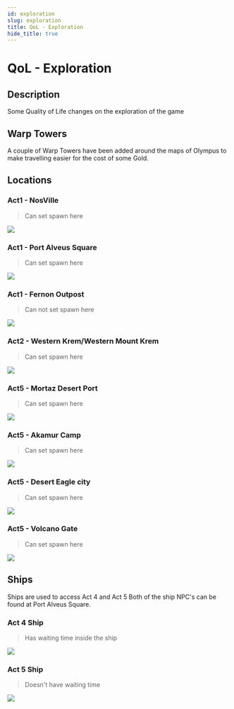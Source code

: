 ```yaml
---
id: exploration
slug: exploration
title: QoL - Exploration
hide_title: true
---
```


# QoL - Exploration

## Description

Some Quality of Life changes on the exploration of the game

## Warp Towers


A couple of Warp Towers have been added around the maps of Olympus to make travelling easier for the cost of some Gold.


## Locations
### Act1 - NosVille 
> Can set spawn here

![](/img/qol/exploration/warp-nosville.png)

### Act1 - Port Alveus Square
> Can set spawn here

![](/img/qol/exploration/warp-alveus.png)

### Act1 - Fernon Outpost
> Can not set spawn here

![](/img/qol/exploration/warp-fernon-outpost.png)

### Act2 - Western Krem/Western Mount Krem
> Can set spawn here

![](/img/qol/exploration/warp-krem.png)

### Act5 - Mortaz Desert Port
> Can set spawn here

![](/img/qol/exploration/warp-mortaz.png)

### Act5 - Akamur Camp
> Can set spawn here

![](/img/qol/exploration/warp-akamur.png)

### Act5 - Desert Eagle city
> Can set spawn here

![](/img/qol/exploration/warp-eagle-city.png)

### Act5 - Volcano Gate
> Can set spawn here

![](/img/qol/exploration/warp-volcano.png)



## Ships

Ships are used to access Act 4 and Act 5
Both of the ship NPC's can be found at Port Alveus Square.

### Act 4 Ship
> Has waiting time inside the ship

![](/img/qol/exploration/ship-act4.png)

### Act 5 Ship
> Doesn't have waiting time

![](/img/qol/exploration/ship-act5.png)